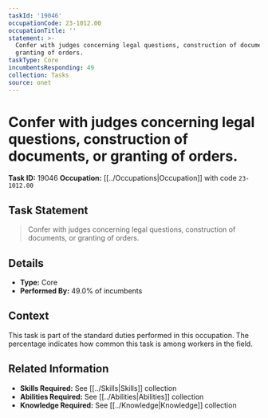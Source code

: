 ```yaml
---
taskId: '19046'
occupationCode: 23-1012.00
occupationTitle: ''
statement: >-
  Confer with judges concerning legal questions, construction of documents, or
  granting of orders.
taskType: Core
incumbentsResponding: 49
collection: Tasks
source: onet
---
```

# Confer with judges concerning legal questions, construction of documents, or granting of orders.

**Task ID:** 19046
**Occupation:** [[../Occupations|Occupation]] with code `23-1012.00`

## Task Statement

> Confer with judges concerning legal questions, construction of documents, or granting of orders.

## Details

- **Type:** Core
- **Performed By:** 49.0% of incumbents

## Context

This task is part of the standard duties performed in this occupation. The percentage indicates how common this task is among workers in the field.

## Related Information

- **Skills Required:** See [[../Skills|Skills]] collection
- **Abilities Required:** See [[../Abilities|Abilities]] collection
- **Knowledge Required:** See [[../Knowledge|Knowledge]] collection
